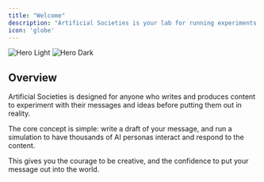 ```yaml
---
title: "Welcome"
description: "Artificial Societies is your lab for running experiments with content and messages."
icon: 'globe'
---
```


<Frame>
  <img
    className="block dark:hidden"
    src="/images/hero.png"
    alt="Hero Light"
  />
  <img
    className="hidden dark:block"
    src="/images/hero.png"
    alt="Hero Dark"
  />
</Frame>

## Overview

Artificial Societies is designed for anyone who writes and produces content to experiment with their messages and ideas before putting them out in reality.

The core concept is simple: write a draft of your message, and run a simulation to have thousands of AI personas interact and respond to the content.

This gives you the courage to be creative, and the confidence to put your message out into the world.